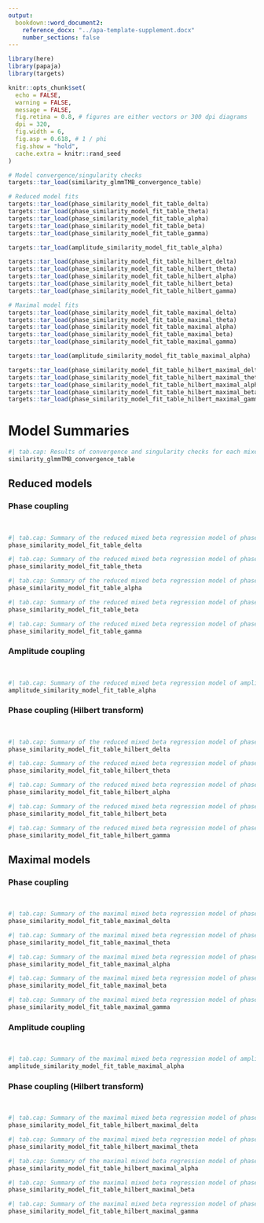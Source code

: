 ```yaml
---
output:
  bookdown::word_document2:
    reference_docx: "../apa-template-supplement.docx"
    number_sections: false
---
```


```r
library(here)
library(papaja)
library(targets)

knitr::opts_chunk$set(
  echo = FALSE,
  warning = FALSE,
  message = FALSE,
  fig.retina = 0.8, # figures are either vectors or 300 dpi diagrams
  dpi = 320,
  fig.width = 6,
  fig.asp = 0.618, # 1 / phi
  fig.show = "hold",
  cache.extra = knitr::rand_seed
)
```

```r
# Model convergence/singularity checks
targets::tar_load(similarity_glmmTMB_convergence_table)

# Reduced model fits
targets::tar_load(phase_similarity_model_fit_table_delta)
targets::tar_load(phase_similarity_model_fit_table_theta)
targets::tar_load(phase_similarity_model_fit_table_alpha)
targets::tar_load(phase_similarity_model_fit_table_beta)
targets::tar_load(phase_similarity_model_fit_table_gamma)

targets::tar_load(amplitude_similarity_model_fit_table_alpha)

targets::tar_load(phase_similarity_model_fit_table_hilbert_delta)
targets::tar_load(phase_similarity_model_fit_table_hilbert_theta)
targets::tar_load(phase_similarity_model_fit_table_hilbert_alpha)
targets::tar_load(phase_similarity_model_fit_table_hilbert_beta)
targets::tar_load(phase_similarity_model_fit_table_hilbert_gamma)

# Maximal model fits
targets::tar_load(phase_similarity_model_fit_table_maximal_delta)
targets::tar_load(phase_similarity_model_fit_table_maximal_theta)
targets::tar_load(phase_similarity_model_fit_table_maximal_alpha)
targets::tar_load(phase_similarity_model_fit_table_maximal_beta)
targets::tar_load(phase_similarity_model_fit_table_maximal_gamma)

targets::tar_load(amplitude_similarity_model_fit_table_maximal_alpha)

targets::tar_load(phase_similarity_model_fit_table_hilbert_maximal_delta)
targets::tar_load(phase_similarity_model_fit_table_hilbert_maximal_theta)
targets::tar_load(phase_similarity_model_fit_table_hilbert_maximal_alpha)
targets::tar_load(phase_similarity_model_fit_table_hilbert_maximal_beta)
targets::tar_load(phase_similarity_model_fit_table_hilbert_maximal_gamma)
```

# Model Summaries

```r
#| tab.cap: Results of convergence and singularity checks for each mixed beta regression modelling how functional connectome similarity varied between and within individuals, sessions, and states in each frequency band. Here the maximal and reduced models correspond to, respectively, models with and without a random intercept for the participant pair term.
similarity_glmmTMB_convergence_table
```

\newpage

## Reduced models

### Phase coupling

<br>

```r
#| tab.cap: Summary of the reduced mixed beta regression model of phase coupling functional connectome similarity in the delta band.
phase_similarity_model_fit_table_delta
```

\newpage

```r
#| tab.cap: Summary of the reduced mixed beta regression model of phase coupling functional connectome similarity in the theta band.
phase_similarity_model_fit_table_theta
```

\newpage

```r
#| tab.cap: Summary of the reduced mixed beta regression model of phase coupling functional connectome similarity in the alpha band.
phase_similarity_model_fit_table_alpha
```

\newpage

```r
#| tab.cap: Summary of the reduced mixed beta regression model of phase coupling functional connectome similarity in the beta band.
phase_similarity_model_fit_table_beta
```

\newpage

```r
#| tab.cap: Summary of the reduced mixed beta regression model of phase coupling functional connectome similarity in the gamma band.
phase_similarity_model_fit_table_gamma
```

\newpage

### Amplitude coupling

<br>

```r
#| tab.cap: Summary of the reduced mixed beta regression model of amplitude coupling functional connectome similarity in the in the alpha band.
amplitude_similarity_model_fit_table_alpha
```

\newpage

### Phase coupling (Hilbert transform)

<br>

```r
#| tab.cap: Summary of the reduced mixed beta regression model of phase coupling (Hilbert transform) functional connectome similarity in the delta band.
phase_similarity_model_fit_table_hilbert_delta
```

\newpage

```r
#| tab.cap: Summary of the reduced mixed beta regression model of phase coupling (Hilbert transform) functional connectome similarity in the theta band.
phase_similarity_model_fit_table_hilbert_theta
```

\newpage

```r
#| tab.cap: Summary of the reduced mixed beta regression model of phase coupling (Hilbert transform) functional connectome similarity in the alpha band.
phase_similarity_model_fit_table_hilbert_alpha
```

\newpage

```r
#| tab.cap: Summary of the reduced mixed beta regression model of phase coupling (Hilbert transform) functional connectome similarity in the beta band.
phase_similarity_model_fit_table_hilbert_beta
```

\newpage

```r
#| tab.cap: Summary of the reduced mixed beta regression model of phase coupling (Hilbert transform) functional connectome similarity in the gamma band.
phase_similarity_model_fit_table_hilbert_gamma
```

\newpage

## Maximal models

### Phase coupling

<br>

```r
#| tab.cap: Summary of the maximal mixed beta regression model of phase coupling functional connectome similarity in the delta band.
phase_similarity_model_fit_table_maximal_delta
```

\newpage

```r
#| tab.cap: Summary of the maximal mixed beta regression model of phase coupling functional connectome similarity in the theta band.
phase_similarity_model_fit_table_maximal_theta
```

\newpage

```r
#| tab.cap: Summary of the maximal mixed beta regression model of phase coupling functional connectome similarity in the alpha band.
phase_similarity_model_fit_table_maximal_alpha
```

\newpage

```r
#| tab.cap: Summary of the maximal mixed beta regression model of phase coupling functional connectome similarity in the beta band.
phase_similarity_model_fit_table_maximal_beta
```

\newpage

```r
#| tab.cap: Summary of the maximal mixed beta regression model of phase coupling functional connectome similarity in the gamma band.
phase_similarity_model_fit_table_maximal_gamma
```

\newpage

### Amplitude coupling

<br>

```r
#| tab.cap: Summary of the maximal mixed beta regression model of amplitude coupling functional connectome similarity in the in the alpha band.
amplitude_similarity_model_fit_table_maximal_alpha
```

\newpage

### Phase coupling (Hilbert transform)

<br>

```r
#| tab.cap: Summary of the maximal mixed beta regression model of phase coupling (Hilbert transform) functional connectome similarity in the delta band.
phase_similarity_model_fit_table_hilbert_maximal_delta
```

\newpage

```r
#| tab.cap: Summary of the maximal mixed beta regression model of phase coupling (Hilbert transform) functional connectome similarity in the theta band.
phase_similarity_model_fit_table_hilbert_maximal_theta
```

\newpage

```r
#| tab.cap: Summary of the maximal mixed beta regression model of phase coupling (Hilbert transform) functional connectome similarity in the alpha band.
phase_similarity_model_fit_table_hilbert_maximal_alpha
```

\newpage

```r
#| tab.cap: Summary of the maximal mixed beta regression model of phase coupling (Hilbert transform) functional connectome similarity in the beta band.
phase_similarity_model_fit_table_hilbert_maximal_beta
```

\newpage

```r
#| tab.cap: Summary of the maximal mixed beta regression model of phase coupling (Hilbert transform) functional connectome similarity in the gamma band.
phase_similarity_model_fit_table_hilbert_maximal_gamma
```
